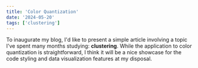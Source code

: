 ```yaml
---
title: 'Color Quantization'
date: '2024-05-20'
tags: ['clustering']
---
```


To inaugurate my blog, I'd like to present a simple article involving a topic I've spent
many months studying: **clustering**. While the application to color quantization is
straightforward, I think it will be a nice showcase for the code styling and data 
visualization features at my disposal.

